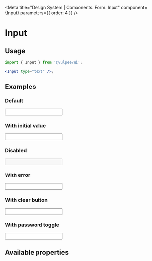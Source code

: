 

<Meta title="Design System | Components. Form. Input" component={Input} parameters={{ order: 4 }} />

# Input

## Usage

```jsx
import { Input } from '@vulpee/ui';

<Input type="text" />;
```

## Examples

### Default

<Preview>
  <Story name="Default">
    <Input type="text" label="Establishment name" />
  </Story>
</Preview>

### With initial value

<Preview>
  <Story name="With default value">
    <Input type="text" label="Establishment name" initialValue="Campsite name" />
  </Story>
</Preview>

### Disabled

<Preview>
  <Story name="Disabled">
    <Input type="text" label="Establishment name" initialValue="Campsite name" disabled />
  </Story>
</Preview>

### With error

<Preview>
  <Story name="With error">
    <Input
      type="text"
      label="Establishment name"
      initialValue="Campsite name"
      error
      errorMessage="This value is invalid"
    />
  </Story>
</Preview>

### With clear button

<Preview>
  <Story name="With clear button">
    <Input type="text" label="Establishment name" initialValue="Campsite name" canClear={true} />
  </Story>
</Preview>

### With password toggle

<Preview>
  <Story name="With password toggle">
    <Input type="password" label="Password" initialValue="MyVerySecurePassword" canTogglePassword />
  </Story>
</Preview>

## Available properties

<Props of={Input} />
